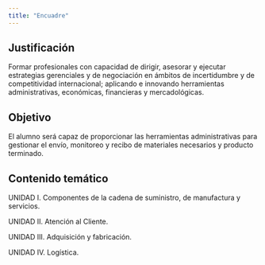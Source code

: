 ```yaml
---
title: "Encuadre"
---
```


## Justificación

Formar profesionales con capacidad de dirigir, asesorar y ejecutar estrategias gerenciales y de negociación en ámbitos de incertidumbre y de competitividad internacional; aplicando e innovando herramientas administrativas,  económicas, financieras y  mercadológicas.

## Objetivo

El alumno será capaz de proporcionar las herramientas administrativas para gestionar el envío, monitoreo y recibo de materiales necesarios y producto terminado.


## Contenido temático

UNIDAD I. Componentes de la cadena de suministro, de manufactura y servicios.

UNIDAD II. Atención al Cliente.

UNIDAD III. Adquisición y fabricación.

UNIDAD IV. Logística.
